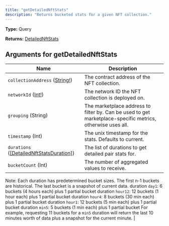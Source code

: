 ```yaml
---
title: "getDetailedNftStats"
description: "Returns bucketed stats for a given NFT collection."
---
```


**Type:** Query

**Returns:** [DetailedNftStats](/api-reference/types/detailednftstats)

## Arguments for getDetailedNftStats

| Name | Description |
|------|-------------|
| `collectionAddress` ([String!](/api-reference/types/string)) | The contract address of the NFT collection. |
| `networkId` ([Int!](/api-reference/types/int)) | The network ID the NFT collection is deployed on. |
| `grouping` (String) | The marketplace address to filter by. Can be used to get marketplace-specific metrics, otherwise uses all. |
| `timestamp` (Int) | The unix timestamp for the stats. Defaults to current. |
| `durations` ([[DetailedNftStatsDuration]](/api-reference/types/detailednftstatsduration)) | The list of durations to get detailed pair stats for. |
| `bucketCount` (Int) | The number of aggregated values to receive.
 Note: Each duration has predetermined bucket sizes.
 The first n-1 buckets are historical. The last bucket is a snapshot of current data.
 duration `day1`: 6 buckets (4 hours each) plus 1 partial bucket
 duration `hour12`: 12 buckets (1 hour each) plus 1 partial bucket
 duration `hour4`: 8 buckets (30 min each) plus 1 partial bucket
 duration `hour1`: 12 buckets (5 min each) plus 1 partial bucket
 duration `min5`: 5 buckets (1 min each) plus 1 partial bucket
 For example, requesting 11 buckets for a `min5` duration will return the last 10 minutes worth of data plus a snapshot for the current minute. |

